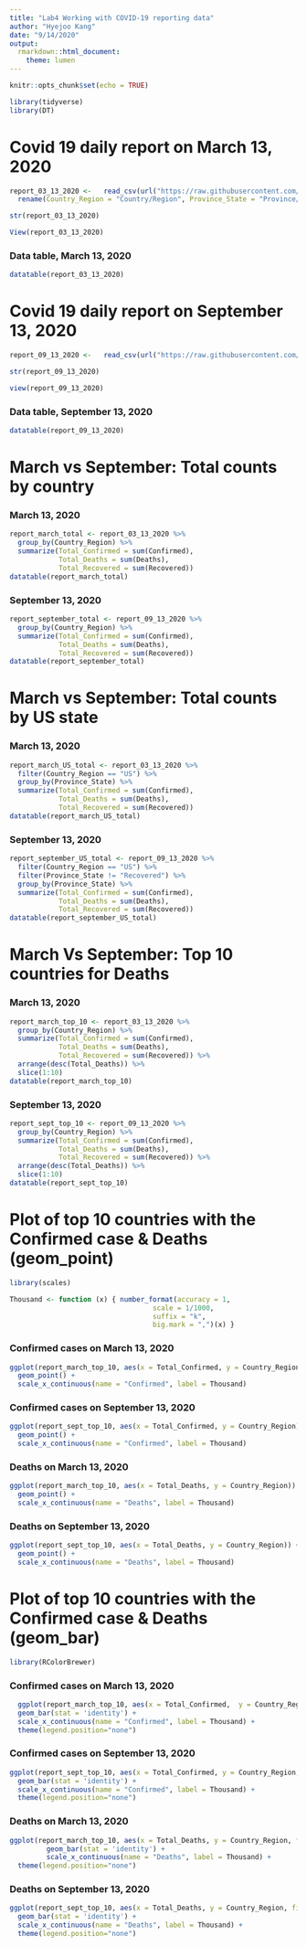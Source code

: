 ```yaml
---
title: "Lab4 Working with COVID-19 reporting data"
author: "Hyejoo Kang"
date: "9/14/2020"
output:
  rmarkdown::html_document:
    theme: lumen
---
```


```r
knitr::opts_chunk$set(echo = TRUE)
```

```r
library(tidyverse)
library(DT)
```

# Covid 19 daily report on March 13, 2020
```r
report_03_13_2020 <-   read_csv(url("https://raw.githubusercontent.com/CSSEGISandData/COVID-19/master/csse_covid_19_data/csse_covid_19_daily_reports/03-13-2020.csv")) %>% 
  rename(Country_Region = "Country/Region", Province_State = "Province/State")
```

```r
str(report_03_13_2020)
```

```r
View(report_03_13_2020)
```
### Data table, March 13, 2020
```r
datatable(report_03_13_2020)
```

# Covid 19 daily report on September 13, 2020
```r
report_09_13_2020 <-   read_csv(url("https://raw.githubusercontent.com/CSSEGISandData/COVID-19/master/csse_covid_19_data/csse_covid_19_daily_reports/09-13-2020.csv"))
```

```r
str(report_09_13_2020)
```
```r
view(report_09_13_2020)
```
### Data table, September 13, 2020
```r
datatable(report_09_13_2020)
```

# March vs September: Total counts by country
### March 13, 2020 
```r
report_march_total <- report_03_13_2020 %>% 
  group_by(Country_Region) %>% 
  summarize(Total_Confirmed = sum(Confirmed),
            Total_Deaths = sum(Deaths),
            Total_Recovered = sum(Recovered))
datatable(report_march_total)


```

### September 13, 2020
```r
report_september_total <- report_09_13_2020 %>% 
  group_by(Country_Region) %>% 
  summarize(Total_Confirmed = sum(Confirmed),
            Total_Deaths = sum(Deaths),
            Total_Recovered = sum(Recovered))
datatable(report_september_total)
```


# March vs September: Total counts by US state

### March 13, 2020
```r
report_march_US_total <- report_03_13_2020 %>% 
  filter(Country_Region == "US") %>% 
  group_by(Province_State) %>% 
  summarize(Total_Confirmed = sum(Confirmed),
            Total_Deaths = sum(Deaths),
            Total_Recovered = sum(Recovered))
datatable(report_march_US_total)
```

### September 13, 2020
```r
report_september_US_total <- report_09_13_2020 %>% 
  filter(Country_Region == "US") %>% 
  filter(Province_State != "Recovered") %>% 
  group_by(Province_State) %>% 
  summarize(Total_Confirmed = sum(Confirmed),
            Total_Deaths = sum(Deaths),
            Total_Recovered = sum(Recovered))
datatable(report_september_US_total)
```


# March Vs September: Top 10 countries for Deaths

### March 13, 2020
```r
report_march_top_10 <- report_03_13_2020 %>% 
  group_by(Country_Region) %>% 
  summarize(Total_Confirmed = sum(Confirmed),
            Total_Deaths = sum(Deaths),
            Total_Recovered = sum(Recovered)) %>% 
  arrange(desc(Total_Deaths)) %>% 
  slice(1:10)
datatable(report_march_top_10)
```

### September 13, 2020
```r
report_sept_top_10 <- report_09_13_2020 %>% 
  group_by(Country_Region) %>% 
  summarize(Total_Confirmed = sum(Confirmed),
            Total_Deaths = sum(Deaths),
            Total_Recovered = sum(Recovered)) %>% 
  arrange(desc(Total_Deaths)) %>% 
  slice(1:10)
datatable(report_sept_top_10)
```

# Plot of top 10 countries with the Confirmed case & Deaths (geom_point)

```r
library(scales)
```

```r
Thousand <- function (x) { number_format(accuracy = 1,
                                   scale = 1/1000,
                                   suffix = "k",
                                   big.mark = ",")(x) }
```

### Confirmed cases on March 13, 2020
```r
ggplot(report_march_top_10, aes(x = Total_Confirmed, y = Country_Region)) + 
  geom_point() + 
  scale_x_continuous(name = "Confirmed", label = Thousand)
```

### Confirmed cases on September 13, 2020
```r
ggplot(report_sept_top_10, aes(x = Total_Confirmed, y = Country_Region)) + 
  geom_point() + 
  scale_x_continuous(name = "Confirmed", label = Thousand)
```

### Deaths on March 13, 2020
```r
ggplot(report_march_top_10, aes(x = Total_Deaths, y = Country_Region)) + 
  geom_point() + 
  scale_x_continuous(name = "Deaths", label = Thousand)
```

### Deaths on September 13, 2020
```r
ggplot(report_sept_top_10, aes(x = Total_Deaths, y = Country_Region)) + 
  geom_point() + 
  scale_x_continuous(name = "Deaths", label = Thousand)
```

# Plot of top 10 countries with the Confirmed case & Deaths (geom_bar)
```r
library(RColorBrewer)
```

### Confirmed cases on March 13, 2020
```r
  ggplot(report_march_top_10, aes(x = Total_Confirmed,  y = Country_Region, fill = Country_Region)) + 
  geom_bar(stat = 'identity') + 
  scale_x_continuous(name = "Confirmed", label = Thousand) +
  theme(legend.position="none")
```


### Confirmed cases on September 13, 2020
```r
ggplot(report_sept_top_10, aes(x = Total_Confirmed, y = Country_Region, fill = Country_Region)) + 
  geom_bar(stat = 'identity') + 
  scale_x_continuous(name = "Confirmed", label = Thousand) +
  theme(legend.position="none")
```

### Deaths on March 13, 2020
```r
ggplot(report_march_top_10, aes(x = Total_Deaths, y = Country_Region, fill = Country_Region)) + 
         geom_bar(stat = 'identity') + 
         scale_x_continuous(name = "Deaths", label = Thousand) +
  theme(legend.position="none")
```

### Deaths on September 13, 2020
```r
ggplot(report_sept_top_10, aes(x = Total_Deaths, y = Country_Region, fill = Country_Region)) + 
  geom_bar(stat = 'identity') + 
  scale_x_continuous(name = "Deaths", label = Thousand) +
  theme(legend.position="none")
```
